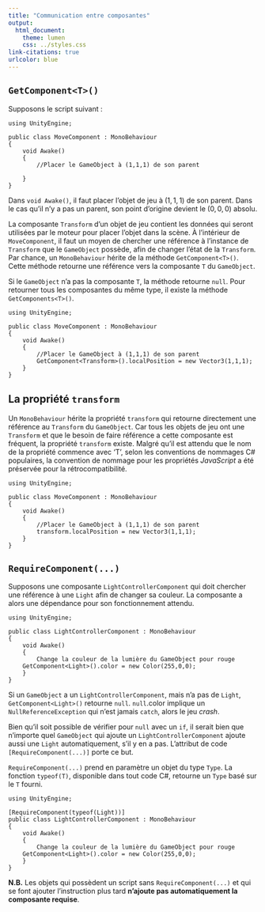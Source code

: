 ```yaml
---
title: "Communication entre composantes"
output:
  html_document:
    theme: lumen
    css: ../styles.css
link-citations: true
urlcolor: blue
---
```


<link rel="stylesheet"
      href="//cdnjs.cloudflare.com/ajax/libs/highlight.js/9.15.8/styles/github.min.css">
<script src="//cdnjs.cloudflare.com/ajax/libs/highlight.js/9.15.8/highlight.min.js"></script>
<script>hljs.initHighlightingOnLoad();</script>

## `GetComponent<T>()`
Supposons le script suivant : 

```
using UnityEngine;

public class MoveComponent : MonoBehaviour
{
    void Awake()
    {
        //Placer le GameObject à (1,1,1) de son parent
	
    }
}
```

Dans `void Awake()`, il faut placer l'objet de jeu à $(1,1,1)$ de son parent. Dans le cas qu'il n'y a pas un parent, son point d'origine devient le $(0,0,0)$ absolu.

La composante `Transform` d'un objet de jeu contient les données qui seront utilisées par le moteur pour placer l'objet dans la scène. À l'intérieur de `MoveComponent`, il faut un moyen de chercher une référence à l'instance de `Transform` que le `GameObject` possède, afin de changer l'état de la `Transform`. Par chance, un `MonoBehaviour` hérite de la méthode `GetComponent<T>()`. Cette méthode retourne une référence vers la composante `T` du `GameObject`.

Si le `GameObject` n'a pas la composante `T`, la méthode retourne `null`. Pour retourner tous les composantes du même type, il existe la méthode `GetComponents<T>()`.


```
using UnityEngine;

public class MoveComponent : MonoBehaviour
{
    void Awake()
    {
        //Placer le GameObject à (1,1,1) de son parent
        GetComponent<Transform>().localPosition = new Vector3(1,1,1);
    }
}
```

## La propriété `transform`
Un `MonoBehaviour` hérite la propriété `transform` qui retourne directement une référence au `Transform` du `GameObject`. Car tous les objets de jeu ont une `Transform` et que le besoin de faire référence a cette composante est fréquent, la propriété `transform` existe. Malgré qu'il est attendu que le nom de la propriété commence avec 'T', selon les conventions de nommages C# populaires, la convention de nommage pour les propriétés _JavaScript_ a été préservée pour la rétrocompatibilité. 

```
using UnityEngine;

public class MoveComponent : MonoBehaviour
{
    void Awake()
    {
        //Placer le GameObject à (1,1,1) de son parent
        transform.localPosition = new Vector3(1,1,1);
    }
}
```

## `RequireComponent(...)`

Supposons une composante `LightControllerComponent` qui doit chercher une référence à une `Light` afin de changer sa couleur. La composante a alors une dépendance pour son fonctionnement attendu.

```
using UnityEngine;

public class LightControllerComponent : MonoBehaviour
{
    void Awake()
    {
    	Change la couleur de la lumière du GameObject pour rouge
 	GetComponent<Light>().color = new Color(255,0,0);
    }
}
```

Si un `GameObject` a un `LightControllerComponent`, mais n'a pas de `Light`, `GetComponent<Light>()` retourne `null`. `null`.color implique un `NullReferenceException` qui n'est jamais `catch`, alors le jeu _crash_.

Bien qu'il soit possible de vérifier pour `null` avec un `if`, il serait bien que n'importe quel `GameObject` qui ajoute un `LightControllerComponent` ajoute aussi une `Light` automatiquement, s'il y en a pas. L'attribut de code `[RequireComponent(...)]` porte ce but.

`RequireComponent(...)` prend en paramètre un objet du type `Type`. La fonction `typeof(T)`, disponible dans tout code C#, retourne un `Type` basé sur le `T` fourni.

```
using UnityEngine;

[RequireComponent(typeof(Light))]
public class LightControllerComponent : MonoBehaviour
{
    void Awake()
    {
    	Change la couleur de la lumière du GameObject pour rouge
 	GetComponent<Light>().color = new Color(255,0,0);
    }
}
```

**N.B.** Les objets qui possèdent un script sans `RequireComponent(...)` et qui se font ajouter l'instruction plus tard **n'ajoute pas automatiquement la composante requise**.
